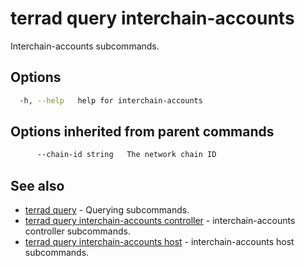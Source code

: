 # terrad query interchain-accounts

Interchain-accounts subcommands. 

## Options

```sh Terrad
  -h, --help   help for interchain-accounts
```

## Options inherited from parent commands

```sh Terrad
      --chain-id string   The network chain ID
```

## See also

* [terrad query](../terrad_query.mdx)	 - Querying subcommands.
* [terrad query interchain-accounts controller](./terrad_query_interchain-accounts_controller.mdx)	 - interchain-accounts controller subcommands.
* [terrad query interchain-accounts host](./terrad_query_interchain-accounts_host.mdx)	 - interchain-accounts host subcommands. 


